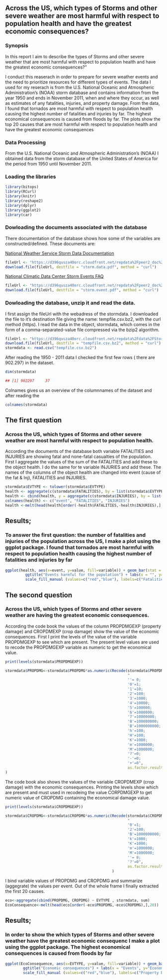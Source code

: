 ## Across the US, which types of Storms and other severe weather are most harmful with respect to population health and have the greatest economic consequences?

### Synopsis 

In this report I aim to describe the types of Storms and other severe weather that are most harmful with respect to population health and have the greatest economic consequences?" 

I conduct this reaserach in order to prepare for severe weather events and the need to prioritize resources for different types of events. The data I used for my reserach is from the U.S. National Oceanic and Atmospheric Administration's (NOAA) storm database and contains information from the year 1950 and ends in November 2011, when and where they occur, as well as estimates of any fatalities, injuries, and property damage. From the data, I found that tornados are most harmful with respect to population health causing the highest number of fatalities and injuries by far. The highest economical consequences is caused from floods by far. The plots show the top 20 causes that are most harmful with respect to population health and have the greatest economic consequences

### Data Processing

From the U.S. National Oceanic and Atmospheric Administration's (NOAA) I obtained data from the storm database of the United States of America for the period from 1950 until November 2011.

### Loading the libraries
 

```r
library(bitops)
library(RCurl)
library(knitr)
library(reshape2)
library(dplyr)
library(ggplot2)
library(car)
```

### Dowloading the documents associated with the database

There documentation of the database shows how some of the variables are constructed/defined. These documents are:

[National Weather Service Storm Data Documentation](https://d396qusza40orc.cloudfront.net/repdata%2Fpeer2_doc%2Fpd01016005curr.pdf)

```r
fileUrl <- "https://d396qusza40orc.cloudfront.net/repdata%2Fpeer2_doc%2Fpd01016005curr.pdf"
download.file(fileUrl, destfile = "storm.data.pdf", method = "curl")
```

[National Climatic Data Center Storm Events FAQ](https://d396qusza40orc.cloudfront.net/repdata%2Fpeer2_doc%2FNCDC%20Storm%20Events-FAQ%20Page.pdf)

```r
fileUrl <- "https://d396qusza40orc.cloudfront.net/repdata%2Fpeer2_doc%2FNCDC%20Storm%20Events-FAQ%20Page.pdf"
download.file(fileUrl, destfile = "storm.event.pdf", method = "curl")
```

### Dowloading the database, unzip it and read the data.

I first assign the fileUrl with the webadress of the stormdata. I downloaded the file to it's destination file giving the name: tempfile.csv.bz2, with the curl method (https). I read the data in the object, stormdata, which comes in the form of a comma-separated-value file compressed via the bzip2 algorithm.

```r
fileUrl <- "https://d396qusza40orc.cloudfront.net/repdata%2Fdata%2FStormData.csv.bz2"
download.file(fileUrl, destfile = "tempfile.csv.bz2", method = "curl")
stormdata <- read.csv("tempfile.csv.bz2")
```

After reading the 1950 - 2011 data I checked the first few rows ( there are 902.297) in the dataset.

```r
dim(stormdata)
```

```r
## [1] 902297     37
```

Colnames gives us an overview of the columnnames of the dataset and after reading the  

```r
colnames(stormdata)
```

## The first question
### Across the US, which types of Storms and other severe weather are most harmful with respect to population health.

According the documents of the database both variable FATALITIES and INJURIES are showing fatal and none-fatal casualties of the population. First I aggregate the values of the sum of the FATALITIES and add these to the object health. I do the same for te variable INJURIES and add these. The names of the columns of the object health are changed into event (cause of the fat & Inj), FATALITIES and INJURIES. 

```r
stormdata$EVTYPE <- tolower(stormdata$EVTYPE)
health <- aggregate(c(stormdata$FATALITIES), by = list(stormdata$EVTYPE), "sum")
health <- cbind(health, y = aggregate(c(stormdata$INJURIES), by = list(stormdata$EVTYPE), "sum")$x)
colnames(health) <- c("event", "FATALITIES", "INJURIES")
health <-melt(head(health[order(-health$FATALITIES,-health$INJURIES),],20))
```

## Results;
### To answer the first question: the number of fatalities and injuries of the population across the US, I make a plot using the ggplot package. I found that tornados are most harmful with respect to population health causing the highest number of fatalities and injuries by far

```r
ggplot(health, aes(x=event, y=value, fill=variable)) + geom_bar(stat = "identity") + coord_flip() +
         ggtitle("Events harmful for the population") + labs(x = "", y="Causes") +
         scale_fill_manual (values=c("red","blue"), labels=c("Fatalities","Injuries"))
```

## The second question
### Across the US, which types of Storms and other severe weather are having the greatest economic consequences.

According the code book the values of the column PROPDMGEXP (property damage) and CROPDMEXP (crop damage) show the value of the economic consequences. First I print the levels of the value of the variable PROPDMGEXP to see which are present. The present level values are used to recode the PROPDMGEXP variable as numeric to get the economical value.

```r
print(levels(stormdata$PROPDMGEXP))
```

```r
stormdata$PROPDMG<-stormdata$PROPDMG*as.numeric(Recode(stormdata$PROPDMGEXP, 
                                                       "
                                                       ''= 0;
                                                       '0'=1;
                                                       '1'=10;
                                                       '2'=100;
                                                       '3'=1000;
                                                       '4'=10000;
                                                       '5'=100000;
                                                       '6'=1000000;
                                                       '7'=10000000;
                                                       '8'=100000000;
                                                       'B'=1000000000;
                                                       'h'=100;
                                                       'H'=100;
                                                       'K'=1000;
                                                       'm'=1000000;
                                                       'M'=1000000;
                                                       '?'=0;
                                                       '-'=0;
                                                       '+'=0",
                                                       as.factor.result=FALSE)
)
```

The code book also shows the values of the variable CROPDMEXP (crop damage) with the economic consequences. Printing the levels show which are present and must used in recodeing the value CORPDMGEXP to get numeric value of CROPDMG containing the economical damage value.

```r
print(levels(stormdata$CROPDMGEXP))
```

```r
stormdata$CROPDMG<-stormdata$CROPDMG*as.numeric(Recode(stormdata$CROPDMGEXP, 
                                                       "
                                                       '0'=1;
                                                       '2'=100;
                                                       'B'=1000000000;
                                                       'k'=1000;
                                                       'K'=1000;
                                                       'm'=1000000;
                                                       'M'=1000000;
                                                       ''= 0;
                                                       '?'=0",
                                                       as.factor.result=FALSE)
                                                )
```

I bind variable values of PROPDMG and CROPDMG and summarize (aggegrate) the values per event. Out of the whole frame I finally extracted the first 20 causes. 

```r
eco<-aggregate(cbind(PROPDMG, CROPDMG) ~ EVTYPE , stormdata, sum)
EcoConsequence<-melt(head(eco[order(-eco$PROPDMG,-eco$CROPDMG),],20))
```

## Results;
### In order to show the which types of Storms and other severe weather have the greatest economic consequenc I make a plot using the ggplot package. The highest economical consequences is caused from floods by far

```r
ggplot(EcoConsequence, aes(x=EVTYPE, y=value, fill=variable)) + geom_bar(stat = "identity") + coord_flip() +
        ggtitle("Economic consequences") + labs(x = "Events", y="Economical consequence (cost) in dollars") +
        scale_fill_manual (values=c("red","blue"), labels=c("Property Damage","Crop Damage"))
```